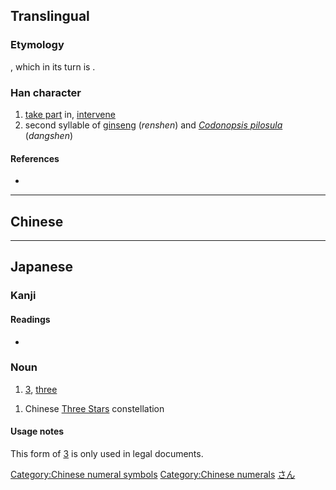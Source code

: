 {{character info/new}}
{{also|參|叁|薓}}
==Translingual==
{{stroke order|strokes=8}}

===Etymology===
{{Han simp|參}}, which in its turn is {{Han simp|曑|nocap=yes}}.
{{ja-forms|参|参|[[參]]}}
===Han character===
{{Han char|rn=28|rad=厶|as=06|sn=8|four=|canj=IKHHH|ids=⿱⿱厶大彡}}

# [[take part]] in, [[intervene]]
# second syllable of [[ginseng]] (''renshen'') and ''[[Codonopsis pilosula]]'' (''dangshen'')

====References====
* {{Han ref|kx=0164.211|dkj=03090|hdz=10386.150|uh=53C2|ud=21442}}

----

==Chinese==
{{zh-see|參}}

[[Category:Chinese numeral symbols]]
[[Category:Chinese numerals]]

----

==Japanese==

===Kanji===
{{ja-kanji|grade=4|rs=厶06|style=s|kyu=參}}

====Readings====
{{ja-kanjitab|さん|yomi=o}}
* {{ja-readings|goon=[[さん]] (san), [[そん]] (son), [[しん]] (shin)|kanon=[[さん]] (san), [[しん]] (shin)|kun=[[まいる]] (mairu), [[まじわる]] (majiwaru), [[みつ]] (mitsu)}}

===Noun===
{{ja-noun|さん|kyu=參}}

# {{lb|ja|legal|sort=さん}} [[3]], [[three]]

{{ja-noun|しん|kyu=參}}
# {{lb|ja|astronomy|sort=しん}} Chinese [[w:Three Stars (Chinese constellation)|Three Stars]] constellation

====Usage notes====
This form of [[3]] is only used in legal documents.

[[Category:Japanese numeral symbols|さん]]